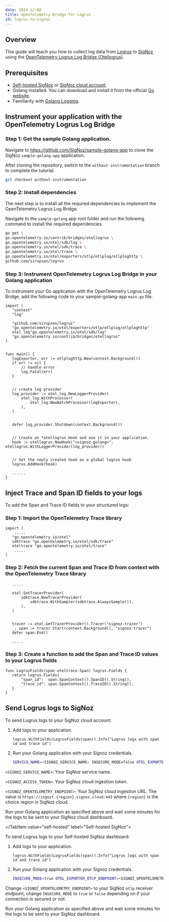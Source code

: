 ```yaml
---
date: 2024-12-08
title: OpenTelemetry Bridge for Logrus
id: logrus-to-signoz
---
```


## Overview

This guide will teach you how to collect log data from [Logrus](https://github.com/sirupsen/logrus) to [SigNoz](https://signoz.io/) using the [OpenTelemetry Logrus Log Bridge (Otellogrus)](https://www.notion.so/Complete-guide-to-implementing-OpenTelemetry-Logrus-Log-Bridge-in-Golang-applications-12b983ed03288007ace3c0bcd379bed6?pvs=4).

## Prerequisites

- [Self-hosted SigNoz](https://signoz.io/docs/install/docker/) or [SigNoz cloud account](https://signoz.io/).
- Golang installed. You can download and install it from the official [Go website](https://golang.org/).
- Familiarity with [Golang Logging](https://signoz.io/guides/golang-log/).

## Instrument your application with the OpenTelemetry Logrus Log Bridge

### Step 1: Get the sample Golang application.

Navigate to https://github.com/SigNoz/sample-golang-app to clone the SigNoz `sample-golang-app` application.

After cloning the repository, switch to the `without-instrumentation` branch to complete the tutorial.

```bash
git checkout without-instrumentation
```

### Step 2: Install dependencies

The next step is to install all the required dependencies to implement the OpenTelemetry Logrus Log Bridge. 

Navigate to the `sample-golang` app root folder and run the following command to install the required dependencies.

```bash
go get \
go.opentelemetry.io/contrib/bridges/otellogrus \
go.opentelemetry.io/otel/sdk/log \
go.opentelemetry.io/otel/sdk/trace \
go.opentelemetry.io/otel/trace \
go.opentelemetry.io/otel/exporters/otlp/otlplog/otlploghttp \
github.com/sirupsen/logrus
```

### Step 3: Instrument OpenTelemetry Logrus Log Bridge in your Golang application

To instrument your Go application with the OpenTelemetry Logrus Log Bridge, add the following code to your sample-golang-app `main.go` file.

```
import (
   "context"
   "log"
   
   "github.com/sirupsen/logrus"
   "go.opentelemetry.io/otel/exporters/otlp/otlplog/otlploghttp"
   otel_log"go.opentelemetry.io/otel/sdk/log"
   "go.opentelemetry.io/contrib/bridges/otellogrus"
)


func main() {
   logExporter, err := otlploghttp.New(context.Background())
   if err != nil {
       // handle error
       log.Fatal(err)
   }


   // create log provider
   log_provider := otel_log.NewLoggerProvider(
       otel_log.WithProcessor(
           otel_log.NewBatchProcessor(logExporter),
       ),
   )


   defer log_provider.Shutdown(context.Background())


   // Create an *otellogrus.Hook and use it in your application.
   hook := otellogrus.NewHook("<signoz-golang>", otellogrus.WithLoggerProvider(log_provider))


   // Set the newly created hook as a global logrus hook
   logrus.AddHook(hook)
   
   ......
}
```

## Inject Trace and Span ID fields to your logs

To add the Span and Trace ID fields to your structured logs:

### Step 1: Import the OpenTelemetry Trace library

```
import (
    .....
   "go.opentelemetry.io/otel"
   sdktrace "go.opentelemetry.io/otel/sdk/trace"
   oteltrace "go.opentelemetry.io/otel/trace"
    .....
)
```

### Step 2: Fetch the current Span and Trace ID from context with the OpenTelemetry Trace library

```
   .....
   
   otel.SetTracerProvider(
       sdktrace.NewTracerProvider(
           sdktrace.WithSampler(sdktrace.AlwaysSample()),
       ),
   )


   tracer := otel.GetTracerProvider().Tracer("signoz-tracer")
   _, span := tracer.Start(context.Background(), "signoz-tracer")
   defer span.End()
   
   .....
```

### Step 3:  Create a function to add the Span and Trace ID values to your Logrus fields 

```
func LogrusFields(span oteltrace.Span) logrus.Fields {
   return logrus.Fields{
       "span_id":  span.SpanContext().SpanID().String(),
       "trace_id": span.SpanContext().TraceID().String(),
   }
}
```


## Send Logrus logs to SigNoz 

<Tabs>

<TabItem value="cloud" label="SigNoz Cloud" default>

To send Logrus logs to your SigNoz cloud account:

1. Add logs to your application.
    ```
    logrus.WithFields(LogrusFields(span)).Info("Logrus logs with span id and trace id")
    ```
2. Run your Golang application with your Signoz credentials.
    ```bash
	SERVICE_NAME=<SIGNOZ_SERVICE_NAME> INSECURE_MODE=false OTEL_EXPORTER_OTLP_HEADERS=signoz-access-token=<SIGNOZ_ACCESS_TOKEN> OTEL_EXPORTER_OTLP_ENDPOINT=<SIGNOZ_OPENTELEMETRY_ENDPOINT> go run main.go
	```

`<SIGNOZ_SERVICE_NAME>`: Your SigNoz service name.

`<SIGNOZ_ACCESS_TOKEN>`: Your SigNoz cloud ingestion token.

`<SIGNOZ_OPENTELEMETRY_ENDPOINT>`: Your SigNoz cloud ingestion URL. The value is `https://ingest.{region}.signoz.cloud:443` where `{region}` is the choice region in SigNoz cloud.

Run your Golang application as specified above and wait some minutes for the logs to be sent to your SigNoz cloud dashboard.

</TabItem value="self-hosted" label="Self-hosted SigNoz">

To send Logrus logs to your Self-hosted SigNoz dashboard:

1. Add logs to your application.
    ```
    logrus.WithFields(LogrusFields(span)).Info("Logrus logs with span id and trace id")
    ```
2. Run your Golang application with your Signoz credentials.
    ```bash
	INSECURE_MODE=true OTEL_EXPORTER_OTLP_ENDPOINT=<SIGNOZ_OPENTELEMETRY_ENDPOINT> go run main.go
	```

Change `<SIGNOZ_OPENTELEMETRY_ENDPOINT>` to your SigNoz `otlp` receiver endpoint, change `INSECURE_MODE` to `true` or `false` depending on if your connection is secured or not.

Run your Golang application as specified above and wait some minutes for the logs to be sent to your SigNoz dashboard.

</Tabs>